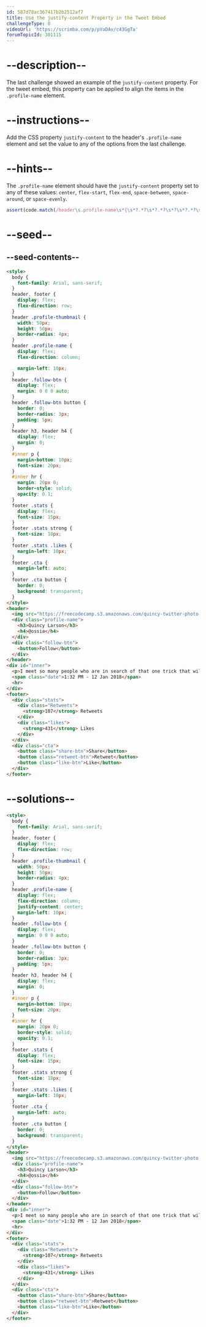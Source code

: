 ```yaml
---
id: 587d78ac367417b2b2512af7
title: Use the justify-content Property in the Tweet Embed
challengeType: 0
videoUrl: 'https://scrimba.com/p/pVaDAv/c43GgTa'
forumTopicId: 301115
---
```


# --description--

The last challenge showed an example of the `justify-content` property. For the tweet embed, this property can be applied to align the items in the `.profile-name` element.

# --instructions--

Add the CSS property `justify-content` to the header's `.profile-name` element and set the value to any of the options from the last challenge.

# --hints--

The `.profile-name` element should have the `justify-content` property set to any of these values: `center`, `flex-start`, `flex-end`, `space-between`, `space-around`, or `space-evenly`.

```js
assert(code.match(/header\s.profile-name\s*{\s*?.*?\s*?.*?\s*?\s*?.*?\s*?justify-content\s*:\s*(center|flex-start|flex-end|space-between|space-around|space-evenly)\s*;/g));
```

# --seed--

## --seed-contents--

```html
<style>
  body {
    font-family: Arial, sans-serif;
  }
  header, footer {
    display: flex;
    flex-direction: row;
  }
  header .profile-thumbnail {
    width: 50px;
    height: 50px;
    border-radius: 4px;
  }
  header .profile-name {
    display: flex;
    flex-direction: column;

    margin-left: 10px;
  }
  header .follow-btn {
    display: flex;
    margin: 0 0 0 auto;
  }
  header .follow-btn button {
    border: 0;
    border-radius: 3px;
    padding: 5px;
  }
  header h3, header h4 {
    display: flex;
    margin: 0;
  }
  #inner p {
    margin-bottom: 10px;
    font-size: 20px;
  }
  #inner hr {
    margin: 20px 0;
    border-style: solid;
    opacity: 0.1;
  }
  footer .stats {
    display: flex;
    font-size: 15px;
  }
  footer .stats strong {
    font-size: 18px;
  }
  footer .stats .likes {
    margin-left: 10px;
  }
  footer .cta {
    margin-left: auto;
  }
  footer .cta button {
    border: 0;
    background: transparent;
  }
</style>
<header>
  <img src="https://freecodecamp.s3.amazonaws.com/quincy-twitter-photo.jpg" alt="Quincy Larson's profile picture" class="profile-thumbnail">
  <div class="profile-name">
    <h3>Quincy Larson</h3>
    <h4>@ossia</h4>
  </div>
  <div class="follow-btn">
    <button>Follow</button>
  </div>
</header>
<div id="inner">
  <p>I meet so many people who are in search of that one trick that will help them work smart. Even if you work smart, you still have to work hard.</p>
  <span class="date">1:32 PM - 12 Jan 2018</span>
  <hr>
</div>
<footer>
  <div class="stats">
    <div class="Retweets">
      <strong>107</strong> Retweets
    </div>
    <div class="likes">
      <strong>431</strong> Likes
    </div>
  </div>
  <div class="cta">
    <button class="share-btn">Share</button>
    <button class="retweet-btn">Retweet</button>
    <button class="like-btn">Like</button>
  </div>
</footer>
```

# --solutions--

```html
<style>
  body {
    font-family: Arial, sans-serif;
  }
  header, footer {
    display: flex;
    flex-direction: row;
  }
  header .profile-thumbnail {
    width: 50px;
    height: 50px;
    border-radius: 4px;
  }
  header .profile-name {
    display: flex;
    flex-direction: column;
    justify-content: center;
    margin-left: 10px;
  }
  header .follow-btn {
    display: flex;
    margin: 0 0 0 auto;
  }
  header .follow-btn button {
    border: 0;
    border-radius: 3px;
    padding: 5px;
  }
  header h3, header h4 {
    display: flex;
    margin: 0;
  }
  #inner p {
    margin-bottom: 10px;
    font-size: 20px;
  }
  #inner hr {
    margin: 20px 0;
    border-style: solid;
    opacity: 0.1;
  }
  footer .stats {
    display: flex;
    font-size: 15px;
  }
  footer .stats strong {
    font-size: 18px;
  }
  footer .stats .likes {
    margin-left: 10px;
  }
  footer .cta {
    margin-left: auto;
  }
  footer .cta button {
    border: 0;
    background: transparent;
  }
</style>
<header>
  <img src="https://freecodecamp.s3.amazonaws.com/quincy-twitter-photo.jpg" alt="Quincy Larson's profile picture" class="profile-thumbnail">
  <div class="profile-name">
    <h3>Quincy Larson</h3>
    <h4>@ossia</h4>
  </div>
  <div class="follow-btn">
    <button>Follow</button>
  </div>
</header>
<div id="inner">
  <p>I meet so many people who are in search of that one trick that will help them work smart. Even if you work smart, you still have to work hard.</p>
  <span class="date">1:32 PM - 12 Jan 2018</span>
  <hr>
</div>
<footer>
  <div class="stats">
    <div class="Retweets">
      <strong>107</strong> Retweets
    </div>
    <div class="likes">
      <strong>431</strong> Likes
    </div>
  </div>
  <div class="cta">
    <button class="share-btn">Share</button>
    <button class="retweet-btn">Retweet</button>
    <button class="like-btn">Like</button>
  </div>
</footer>
```
